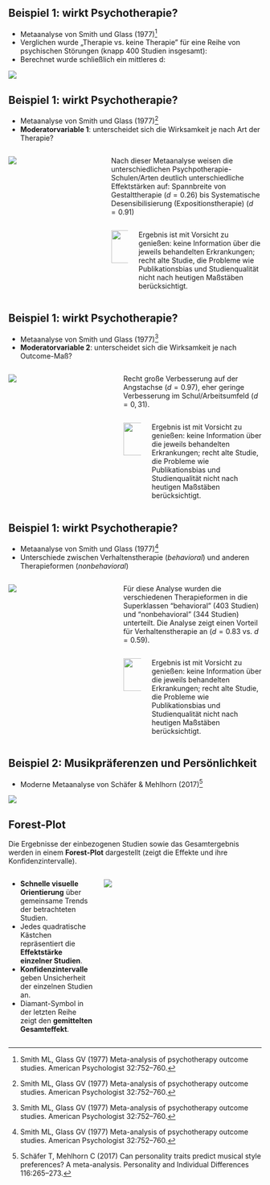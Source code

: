 


<!----------------->
<!--- New slide --->
<!----------------->
## Beispiel 1: wirkt Psychotherapie?

- Metaanalyse von Smith und Glass (1977)^[Smith ML, Glass GV (1977) Meta-analysis of psychotherapy outcome studies. American Psychologist 32:752–760.]
- Verglichen wurde „Therapie vs. keine Therapie" für eine Reihe von psychischen Störungen (knapp 400 Studien insgesamt):
- Berechnet wurde schließlich ein mittleres d:

<div class="vspace-medium"></div>
![](images/metaanalysis6.png)

<!----------------->
<!--- New slide --->
<!----------------->
## Beispiel 1: wirkt Psychotherapie?

- Metaanalyse von Smith und Glass (1977)^[Smith ML, Glass GV (1977) Meta-analysis of psychotherapy outcome studies. American Psychologist 32:752–760.]
- **Moderatorvariable 1**: unterscheidet sich die Wirksamkeit je nach Art der Therapie?

<div class="vspace-medium"></div>

:::: {.columns}
::: {.column width="38%"}
![](images/metaanalysis7.png)
:::
::: {.column width="62%"}
Nach dieser Metaanalyse weisen die unterschiedlichen Psychpotherapie-Schulen/Arten deutlich unterschiedliche Effektstärken auf: Spannbreite von Gestalttherapie $(d=0.26)$ bis Systematische Desensibilisierung (Expositionstherapie) $(d=0.91)$

<div class="vspace-xlarge"></div>

::: {.notabene}
:::: {.columns}
::: {.column width="12%"}
::: {style="margin-top: 10px"}
![](images/notabene2.png){height="65px"}
:::
:::
::: {.column width="88%"}
Ergebnis ist mit Vorsicht zu genießen: keine Information über die jeweils behandelten Erkrankungen; recht alte Studie, die Probleme wie Publikationsbias und Studienqualität nicht nach heutigen Maßstäben berücksichtigt.
:::
::::
:::
:::
::::

<!----------------->
<!--- New slide --->
<!----------------->
## Beispiel 1: wirkt Psychotherapie?

- Metaanalyse von Smith und Glass (1977)^[Smith ML, Glass GV (1977) Meta-analysis of psychotherapy outcome studies. American Psychologist 32:752–760.]
- **Moderatorvariable 2**: unterscheidet sich die Wirksamkeit je nach Outcome-Maß?

<div class="vspace-medium"></div>

:::: {.columns}
::: {.column width="43%"}
![](images/metaanalysis8.png)
:::
::: {.column width="57%"}
Recht große Verbesserung auf der Angstachse $(d=0.97)$, eher geringe Verbesserung im Schul/Arbeitsumfeld $(d=0,{31})$.

<div class="vspace-xlarge"></div>
<div class="vspace-xlarge"></div>

::: {.notabene}
:::: {.columns}
::: {.column width="14%"}
::: {style="margin-top: 10px"}
![](images/notabene2.png){height="65px"}
:::
:::
::: {.column width="86%"}
Ergebnis ist mit Vorsicht zu genießen: keine Information über die jeweils behandelten Erkrankungen; recht alte Studie, die Probleme wie Publikationsbias und Studienqualität nicht nach heutigen Maßstäben berücksichtigt.
:::
::::
:::
:::
::::

<!----------------->
<!--- New slide --->
<!----------------->
## Beispiel 1: wirkt Psychotherapie?

- Metaanalyse von Smith und Glass (1977)^[Smith ML, Glass GV (1977) Meta-analysis of psychotherapy outcome studies. American Psychologist 32:752–760.]
- Unterschiede zwischen Verhaltenstherapie (*behavioral*) und anderen Therapieformen (*nonbehavioral*)

<div class="vspace-medium"></div>

:::: {.columns}
::: {.column width="43%"}
![](images/metaanalysis9.png)
:::
::: {.column width="57%"}
Für diese Analyse wurden die verschiedenen Therapieformen in die Superklassen "behavioral" (403 Studien) und "nonbehavioral" (344 Studien) unterteilt. Die Analyse zeigt einen Vorteil für Verhaltenstherapie an ($d=0.83$ vs. $d=0.59$).

<div class="vspace-xlarge"></div>

::: {.notabene}
:::: {.columns}
::: {.column width="14%"}
::: {style="margin-top: 10px"}
![](images/notabene2.png){height="65px"}
:::
:::
::: {.column width="86%"}
Ergebnis ist mit Vorsicht zu genießen: keine Information über die jeweils behandelten Erkrankungen; recht alte Studie, die Probleme wie Publikationsbias und Studienqualität nicht nach heutigen Maßstäben berücksichtigt.
:::
::::
:::
:::
::::

<!----------------->
<!--- New slide --->
<!----------------->
## Beispiel 2: Musikpräferenzen und Persönlichkeit

- Moderne Metaanalyse von Schäfer & Mehlhorn (2017)^[Schäfer T, Mehlhorn C (2017) Can personality traits predict musical style preferences? A meta-analysis. Personality and Individual Differences 116:265–273.]

<div class="vspace-large"></div>

![](images/metaanalysis10.png)





<!----------------->
<!--- New slide --->
<!----------------->
## Forest-Plot

Die Ergebnisse der einbezogenen Studien sowie das Gesamtergebnis werden in einem [**Forest-Plot**]{color="navy"} dargestellt (zeigt die Effekte und ihre Konfidenzintervalle).

:::: {.columns}
::: {.column width="35%"}
- **Schnelle visuelle Orientierung** über gemeinsame Trends der betrachteten Studien.
- Jedes quadratische Kästchen repräsentiert die **Effektstärke einzelner Studien**.
- **Konfidenzintervalle** geben Unsicherheit der einzelnen Studien an.
- Diamant-Symbol in der letzten Reihe zeigt den **gemittelten Gesamteffekt**.
:::
::: {.column width="65%"}
![](images/metaanalysis11.png)
:::
::::

